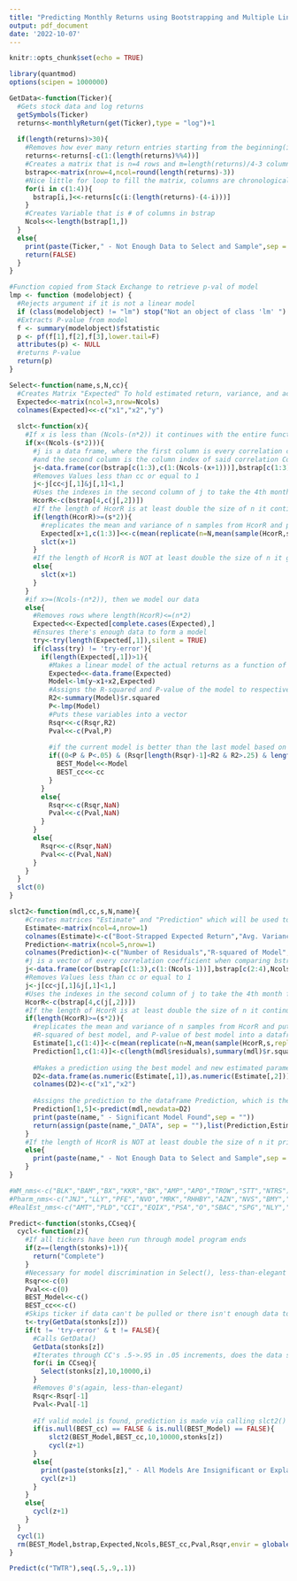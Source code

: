 ```yaml
---
title: "Predicting Monthly Returns using Bootstrapping and Multiple Linear Regression"
output: pdf_document
date: '2022-10-07'
---
```


```r
knitr::opts_chunk$set(echo = TRUE)
```


```r
library(quantmod)
options(scipen = 1000000)

GetData<-function(Ticker){
  #Gets stock data and log returns
  getSymbols(Ticker)
  returns<-monthlyReturn(get(Ticker),type = "log")+1
  
  if(length(returns)>30){
    #Removes how ever many return entries starting from the beginning(i.e. if the data is 2010-2020 it removes at 2010), to make returns divisible by 4
    returns<-returns[-c(1:(length(returns)%%4))]
    #Creates a matrix that is n=4 rows and m=length(returns)/4-3 columns(Minus 3 so no overlap)
    bstrap<<-matrix(nrow=4,ncol=round(length(returns)-3))
    #Nice little for loop to fill the matrix, columns are chronological and iterate by only 1 month not 4(i.e column1=month1->month4,column2=month2->month5,etc.)
    for(i in c(1:4)){
      bstrap[i,]<<-returns[c(i:(length(returns)-(4-i)))]
    }
    #Creates Variable that is # of columns in bstrap 
    Ncols<<-length(bstrap[1,])
  }
  else{
    print(paste(Ticker," - Not Enough Data to Select and Sample",sep = ""))
    return(FALSE)
  }
} 

#Function copied from Stack Exchange to retrieve p-val of model
lmp <- function (modelobject) {
  #Rejects argument if it is not a linear model
  if (class(modelobject) != "lm") stop("Not an object of class 'lm' ")
  #Extracts P-value from model
  f <- summary(modelobject)$fstatistic
  p <- pf(f[1],f[2],f[3],lower.tail=F)
  attributes(p) <- NULL
  #returns P-value
  return(p)
}

Select<-function(name,s,N,cc){
  #Creates Matrix "Expected" To hold estimated return, variance, and actual return, respectively
  Expected<<-matrix(ncol=3,nrow=Ncols)
  colnames(Expected)<<-c("x1","x2","y")
  
  slct<-function(x){
    #If x is less than (Ncols-(n*2)) it continues with the entire function, if not then it skips the the else at the bottom of the function that deals with the modelling
    if(x<(Ncols-(s*2))){
      #j is a data frame, where the first column is every correlation coefficient when comparing bstrap[c(1:3),i] with the three months prior to the month were trying to predict,
      #and the second column is the column index of said correlation Coefficient
      j<-data.frame(cor(bstrap[c(1:3),c(1:(Ncols-(x+1)))],bstrap[c(1:3),Ncols-x]),c(1:(Ncols-(x+1))))
      #Removes Values less than cc or equal to 1
      j<-j[cc<j[,1]&j[,1]<1,]
      #Uses the indexes in the second column of j to take the 4th month from bstrap
      HcorR<-c(bstrap[4,c(j[,2])])
      #If the length of HcorR is at least double the size of n it continues, this is done to ensure decent sampling(i.e. not resampling a sample of 10 from a dataset of length 11)    
      if(length(HcorR)>=(s*2)){
        #replicates the mean and variance of n samples from HcorR and puts the estimated return(mean of means), variance(mean of variances), and actual return into a dataframe
        Expected[x+1,c(1:3)]<<-c(mean(replicate(n=N,mean(sample(HcorR,s,replace = TRUE)))),mean(replicate(n=N,var(sample(HcorR,s,replace = TRUE)))),bstrap[4,Ncols-x])
        slct(x+1)
      }
      #If the length of HcorR is NOT at least double the size of n it goes the the next column(Ncols-(x+1)) and repeats
      else{
        slct(x+1)
      }
    }
    #if x>=(Ncols-(n*2)), then we model our data
    else{
      #Removes rows where length(HcorR)<=(n*2)
      Expected<<-Expected[complete.cases(Expected),]
      #Ensures there's enough data to form a model
      try<-try(length(Expected[,1]),silent = TRUE)
      if(class(try) != 'try-error'){
        if(length(Expected[,1])>1){
          #Makes a linear model of the actual returns as a function of the expected return and expected variance
          Expected<<-data.frame(Expected)
          Model<-lm(y~x1+x2,Expected)
          #Assigns the R-squared and P-value of the model to respective variables
          R2<-summary(Model)$r.squared
          P<-lmp(Model)
          #Puts these variables into a vector
          Rsqr<<-c(Rsqr,R2)
          Pval<<-c(Pval,P)
          
          #if the current model is better than the last model based on the parameters below, the current model becomes the new "best" model
          if((0<P & P<.05) & (Rsqr[length(Rsqr)-1]<R2 & R2>.25) & length(Model$residuals)>9){
            BEST_Model<<-Model
            BEST_cc<<-cc
          }
        }
        else{
          Rsqr<<-c(Rsqr,NaN)
          Pval<<-c(Pval,NaN)
        }
      }
      else{
        Rsqr<<-c(Rsqr,NaN)
        Pval<<-c(Pval,NaN)
      }
    }
  }
  slct(0)
}

slct2<-function(mdl,cc,s,N,name){
    #Creates matrices "Estimate" and "Prediction" which will be used to store outputs
    Estimate<-matrix(ncol=4,nrow=1)
    colnames(Estimate)<-c("Boot-Strapped Expected Return","Avg. Variance of Boot-Strapped Samples","CC","Size of Sampling Pool")
    Prediction<-matrix(ncol=5,nrow=1)
    colnames(Prediction)<-c("Number of Residuals","R-squared of Model","P-value of Model","MSE(Kinda)", "Model Prediction")
    #j is a vector of every correlation coefficient when comparing bstrap[c(1:3),i] with the most recent three months
    j<-data.frame(cor(bstrap[c(1:3),c(1:(Ncols-1))],bstrap[c(2:4),Ncols]),c(1:(Ncols-1)))
    #Removes Values less than cc or equal to 1
    j<-j[cc<j[,1]&j[,1]<1,]
    #Uses the indexes in the second column of j to take the 4th month from bstrap
    HcorR<-c(bstrap[4,c(j[,2])])
    #If the length of HcorR is at least double the size of n it continues, this is done to ensure decent sampling(i.e. not resampling a sample of 10 from a dataset of length     11)    
    if(length(HcorR)>=(s*2)){
      #replicates the mean and variance of n samples from HcorR and puts the estimated return(mean of means), variance(mean of variances),Size of sample pool,
      #R-squared of best model, and P-value of best model into a dataframe
      Estimate[1,c(1:4)]<-c(mean(replicate(n=N,mean(sample(HcorR,s,replace = TRUE)))),mean(replicate(n=N,var(sample(HcorR,s,replace = TRUE)))),cc,length(HcorR))
      Prediction[1,c(1:4)]<-c(length(mdl$residuals),summary(mdl)$r.squared,lmp(mdl),sqrt((sum((mdl$residuals)^2)/length(mdl$residuals))))
      
      #Makes a prediction using the best model and new estimated parameters
      D2<-data.frame(as.numeric(Estimate[,1]),as.numeric(Estimate[,2]))
      colnames(D2)<-c("x1","x2")
      
      #Assigns the prediction to the dataframe Prediction, which is then assigned to a variable corresponding to "name"
      Prediction[1,5]<-predict(mdl,newdata=D2)
      print(paste(name," - Significant Model Found",sep = ""))
      return(assign(paste(name,"_DATA", sep = ""),list(Prediction,Estimate,mdl),envir = globalenv()))
    }
    #If the length of HcorR is NOT at least double the size of n it print error below
    else{
      print(paste(name," - Not Enough Data to Select and Sample",sep = ""))
    }
}

#WM_nms<-c("BLK","BAM","BX","KKR","BK","AMP","APO","TROW","STT","NTRS")
#Pharm_nms<-c("JNJ","LLY","PFE","NVO","MRK","RHHBY","AZN","NVS","BMY","AMGN")
#RealEst_nms<-c("AMT","PLD","CCI","EQIX","PSA","O","SBAC","SPG","NLY","VICI")

Predict<-function(stonks,CCseq){
  cycl<-function(z){
    #If all tickers have been run through model program ends
    if(z==(length(stonks)+1)){
      return("Complete")
    }
    #Necessary for model discrimination in Select(), less-than-elegant
    Rsqr<<-c(0)
    Pval<<-c(0)
    BEST_Model<<-c()
    BEST_cc<<-c()
    #Skips ticker if data can't be pulled or there isn't enough data to create bstrap
    t<-try(GetData(stonks[z]))
    if(t != 'try-error' & t != FALSE){
      #Calls GetData()
      GetData(stonks[z])
      #Iterates through CC's .5->.95 in .05 increments, does the data selection via Select() for each CC, then stores the pval and R^2 of the model
      for(i in CCseq){
        Select(stonks[z],10,10000,i)  
      }
      #Removes 0's(again, less-than-elegant)
      Rsqr<-Rsqr[-1]
      Pval<-Pval[-1]
      
      #If valid model is found, prediction is made via calling slct2()
      if(is.null(BEST_cc) == FALSE & is.null(BEST_Model) == FALSE){
          slct2(BEST_Model,BEST_cc,10,10000,stonks[z])
          cycl(z+1)
      }
      else{
        print(paste(stonks[z]," - All Models Are Insignificant or Explain Less Than 25% of Total Variance",sep = ""))
        cycl(z+1)
      }
    }
    else{
      cycl(z+1)
    }
  }
  cycl(1)
  rm(BEST_Model,bstrap,Expected,Ncols,BEST_cc,Pval,Rsqr,envir = globalenv())
}

Predict(c("TWTR"),seq(.5,.9,.1))
```
